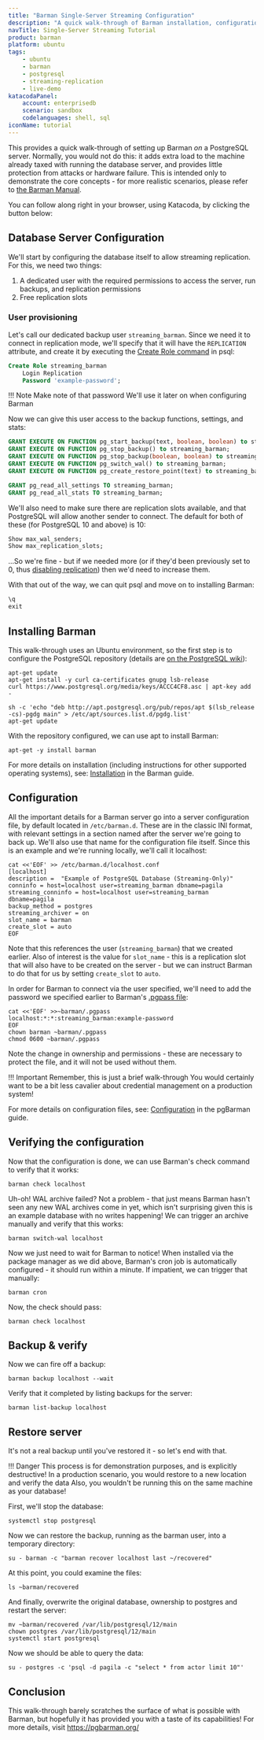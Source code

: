 ```yaml
---
title: "Barman Single-Server Streaming Configuration"
description: "A quick walk-through of Barman installation, configuration, and basic backup and restore operations"
navTitle: Single-Server Streaming Tutorial
product: barman
platform: ubuntu
tags:
    - ubuntu
    - barman
    - postgresql
    - streaming-replication
    - live-demo
katacodaPanel:
    account: enterprisedb
    scenario: sandbox
    codelanguages: shell, sql
iconName: tutorial
---
```


This provides a quick walk-through of setting up Barman *on* a PostgreSQL server. Normally, you would not do this: it adds extra load to the machine already taxed with running
the database server, and provides little protection from attacks or hardware failure. This is intended only to demonstrate the core concepts - for more realistic scenarios, please
refer to [the Barman Manual](http://docs.pgbarman.org/).

You can follow along right in your browser, using Katacoda, by clicking the button below:

<KatacodaPanel />

## Database Server Configuration

We'll start by configuring the database itself to allow streaming replication. For this, we need two things:

1. A dedicated user with the required permissions to access the server, run backups, and replication permissions
2. Free replication slots

### User provisioning

Let's call our dedicated backup user `streaming_barman`. Since we need it to connect in replication mode, we'll specify that it will have the `REPLICATION` attribute,
and create it by executing the [Create Role command](https://www.postgresql.org/docs/current/sql-createrole.html) in psql:

```sql
Create Role streaming_barman 
    Login Replication 
    Password 'example-password';
```

!!! Note Make note of that password
    We'll use it later on when configuring Barman

Now we can give this user access to the backup functions, settings, and stats:

```sql
GRANT EXECUTE ON FUNCTION pg_start_backup(text, boolean, boolean) to streaming_barman;
GRANT EXECUTE ON FUNCTION pg_stop_backup() to streaming_barman;
GRANT EXECUTE ON FUNCTION pg_stop_backup(boolean, boolean) to streaming_barman;
GRANT EXECUTE ON FUNCTION pg_switch_wal() to streaming_barman;
GRANT EXECUTE ON FUNCTION pg_create_restore_point(text) to streaming_barman;

GRANT pg_read_all_settings TO streaming_barman;
GRANT pg_read_all_stats TO streaming_barman;
```

We'll also need to make sure there are replication slots available, and that PostgreSQL will allow another sender to connect. The default for both of these (for PostgreSQL 10 and above) is 10:

```sql
Show max_wal_senders;
Show max_replication_slots;
```

...So we're fine - but if we needed more (or if they'd been previously set to 0, thus [disabling replication](https://www.postgresql.org/docs/current/runtime-config-replication.html)) then we'd need to increase them.

With that out of the way, we can quit psql and move on to installing Barman:

```sql
\q
exit
```

## Installing Barman

This walk-through uses an Ubuntu environment, so the first step is to configure the PostgreSQL repository (details are [on the PostgreSQL wiki](https://wiki.postgresql.org/wiki/Apt)):

```shell
apt-get update
apt-get install -y curl ca-certificates gnupg lsb-release
curl https://www.postgresql.org/media/keys/ACCC4CF8.asc | apt-key add -

sh -c 'echo "deb http://apt.postgresql.org/pub/repos/apt $(lsb_release -cs)-pgdg main" > /etc/apt/sources.list.d/pgdg.list'
apt-get update
```

With the repository configured, we can use apt to install Barman:

```shell
apt-get -y install barman
```

For more details on installation (including instructions for other supported operating systems), see: [Installation](http://docs.pgbarman.org/release/2.12/#installation) in the Barman guide.

## Configuration

All the important details for a Barman server go into a server configuration file, by default located in `/etc/barman.d`. These are in the classic INI format, with relevant settings in a section named after the server we're going to back up. We'll also use that name for the configuration file itself. Since this is an example and we're running locally, we'll call it localhost:

```shell
cat <<'EOF' >> /etc/barman.d/localhost.conf
[localhost]
description =  "Example of PostgreSQL Database (Streaming-Only)"
conninfo = host=localhost user=streaming_barman dbname=pagila
streaming_conninfo = host=localhost user=streaming_barman dbname=pagila
backup_method = postgres
streaming_archiver = on
slot_name = barman
create_slot = auto
EOF
```

Note that this references the user (`streaming_barman`) that we created earlier. Also of interest is the value for `slot_name` - this is a replication slot that will also have to be created on the server - but we can instruct Barman to do that for us by setting `create_slot` to `auto`.

In order for Barman to connect via the user specified, we'll need to add the password we specified earlier to Barman's [.pgpass file](https://www.postgresql.org/docs/current/libpq-pgpass.html):

```shell
cat <<'EOF' >>~barman/.pgpass
localhost:*:*:streaming_barman:example-password
EOF
chown barman ~barman/.pgpass
chmod 0600 ~barman/.pgpass
```

Note the change in ownership and permissions - these are necessary to protect the file, and it will not be used without them.

!!! Important Remember, this is just a brief walk-through
    You would certainly want to be a bit less cavalier about credential management on a production system!

For more details on configuration files, see: [Configuration](http://docs.pgbarman.org/release/2.12/#configuration) in the pgBarman guide.

## Verifying the configuration

Now that the configuration is done, we can use Barman's check command to verify that it works:

```shell
barman check localhost
```

Uh-oh! WAL archive failed? Not a problem - that just means Barman hasn't seen any new WAL archives come in yet, which isn't surprising given this is an example 
database with no writes happening! We can trigger an archive manually and verify that this works:

```shell
barman switch-wal localhost
```

Now we just need to wait for Barman to notice! When installed via the package manager as we did above, Barman's cron job is automatically configured - 
it should run within a minute. If impatient, we can trigger that manually:

```shell
barman cron
```

Now, the check should pass:

```shell
barman check localhost
```

## Backup & verify

Now we can fire off a backup:

```shell
barman backup localhost --wait
```

Verify that it completed by listing backups for the server:

```shell
barman list-backup localhost
```

## Restore server

It's not a real backup until you've restored it - so let's end with that. 

!!! Danger This process is for demonstration purposes, and is explicitly destructive!
    In a production scenario, you would restore to a new location and verify the data 
    Also, you wouldn't be running this on the same machine as your database!

First, we'll stop the database:

```shell
systemctl stop postgresql
```

Now we can restore the backup, running as the barman user, into a temporary directory:

```shell
su - barman -c "barman recover localhost last ~/recovered"
```

At this point, you could examine the files:

```shell
ls ~barman/recovered
```

And finally, overwrite the original database, ownership to postgres and restart the server:

```shell
mv ~barman/recovered /var/lib/postgresql/12/main
chown postgres /var/lib/postgresql/12/main
systemctl start postgresql
```

Now we should be able to query the data:

```shell
su - postgres -c 'psql -d pagila -c "select * from actor limit 10"'
```

## Conclusion

This walk-through barely scratches the surface of what is possible with Barman, but hopefully it has provided you with a taste of its capabilities! For more details, visit https://pgbarman.org/
